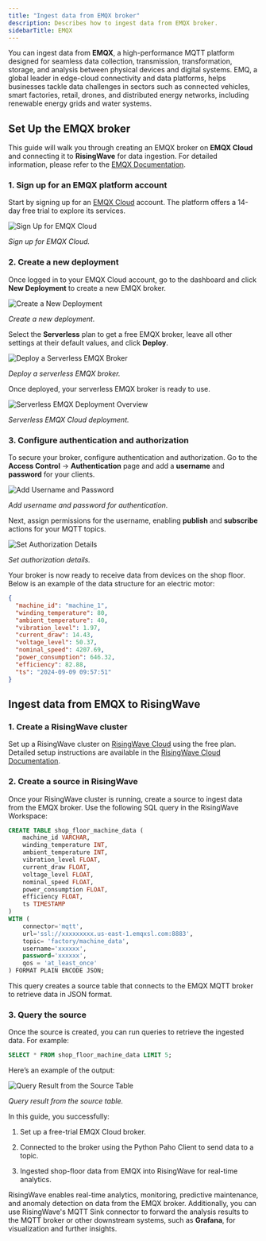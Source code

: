 ```yaml
---
title: "Ingest data from EMQX broker"
description: Describes how to ingest data from EMQX broker.
sidebarTitle: EMQX
---
```

<head>
  <link rel="canonical" href="https://docs.risingwave.com/docs/current/ingest-from-emqx-broker/" />
</head>


You can ingest data from **EMQX**, a high-performance MQTT platform designed for seamless data collection, transmission, transformation, storage, and analysis between physical devices and digital systems. EMQ, a global leader in edge-cloud connectivity and data platforms, helps businesses tackle data challenges in sectors such as connected vehicles, smart factories, retail, drones, and distributed energy networks, including renewable energy grids and water systems.

## Set Up the EMQX broker

This guide will walk you through creating an EMQX broker on **EMQX Cloud** and connecting it to **RisingWave** for data ingestion. For detailed information, please refer to the [EMQX Documentation](https://docs.emqx.com/en/).

### 1. Sign up for an EMQX platform account

Start by signing up for an [EMQX Cloud](https://accounts.emqx.com/signup?continue=https%3A%2F%2Fwww.emqx.com%2Fcn%2Fcloud) account. The platform offers a 14-day free trial to explore its services.

![Sign Up for EMQX Cloud](/images/emqx_sign_up_for_emqx_cloud.png)

*Sign up for EMQX Cloud.*

### 2. Create a new deployment

Once logged in to your EMQX Cloud account, go to the dashboard and click **New Deployment** to create a new EMQX broker.

![Create a New Deployment](/images/emqx_create_a_new_deployment.png)

*Create a new deployment.*

Select the **Serverless** plan to get a free EMQX broker, leave all other settings at their default values, and click **Deploy**.

![Deploy a Serverless EMQX Broker](/images/emqx_deploy_a_serverless_emqx_broker.png)

*Deploy a serverless EMQX broker.*

Once deployed, your serverless EMQX broker is ready to use.

![Serverless EMQX Deployment Overview](/images/emqx_serverless_emqx_deployment_overview.png)

*Serverless EMQX Cloud deployment.*

### 3. Configure authentication and authorization

To secure your broker, configure authentication and authorization. Go to the **Access Control** -> **Authentication** page and add a **username** and **password** for your clients.

![Add Username and Password](/images/emqx_add_username_and_password.png)

*Add username and password for authentication.*

Next, assign permissions for the username, enabling **publish** and **subscribe** actions for your MQTT topics.

![Set Authorization Details](/images/emqx_set_authorization_details.png)

*Set authorization details.*

Your broker is now ready to receive data from devices on the shop floor. Below is an example of the data structure for an electric motor:

```json
{
  "machine_id": "machine_1",
  "winding_temperature": 80,
  "ambient_temperature": 40,
  "vibration_level": 1.97,
  "current_draw": 14.43,
  "voltage_level": 50.37,
  "nominal_speed": 4207.69,
  "power_consumption": 646.32,
  "efficiency": 82.88,
  "ts": "2024-09-09 09:57:51"
}
```

## Ingest data from EMQX to RisingWave

### 1. Create a RisingWave cluster

Set up a RisingWave cluster on [RisingWave Cloud](https://cloud.risingwave.com/) using the free plan. Detailed setup instructions are available in the [RisingWave Cloud Documentation](/cloud/manage-projects).

### 2. Create a source in RisingWave

Once your RisingWave cluster is running, create a source to ingest data from the EMQX broker. Use the following SQL query in the RisingWave Workspace:

```sql
CREATE TABLE shop_floor_machine_data (
    machine_id VARCHAR,
    winding_temperature INT,
    ambient_temperature INT,
    vibration_level FLOAT,
    current_draw FLOAT,
    voltage_level FLOAT,
    nominal_speed FLOAT, 
    power_consumption FLOAT,
    efficiency FLOAT,
    ts TIMESTAMP
)
WITH (
    connector='mqtt',
    url='ssl://xxxxxxxxx.us-east-1.emqxsl.com:8883',
    topic= 'factory/machine_data',
    username='xxxxxx',
    password='xxxxxx',
    qos = 'at_least_once'
) FORMAT PLAIN ENCODE JSON;
```

This query creates a source table that connects to the EMQX MQTT broker to retrieve data in JSON format.

### 3. Query the source

Once the source is created, you can run queries to retrieve the ingested data. For example:

```sql
SELECT * FROM shop_floor_machine_data LIMIT 5;
```

Here’s an example of the output:

![Query Result from the Source Table](/images/emqx_query_result_from_the_source_table.png)

*Query result from the source table.*

In this guide, you successfully:

1. Set up a free-trial EMQX Cloud broker.

2. Connected to the broker using the Python Paho Client to send data to a topic.

3. Ingested shop-floor data from EMQX into RisingWave for real-time analytics.

RisingWave enables real-time analytics, monitoring, predictive maintenance, and anomaly detection on data from the EMQX broker. Additionally, you can use RisingWave's MQTT Sink connector to forward the analysis results to the MQTT broker or other downstream systems, such as **Grafana**, for visualization and further insights.

